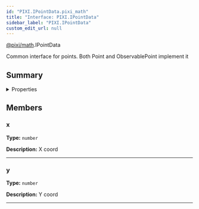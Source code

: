 ```yaml
---
id: "PIXI.IPointData.pixi_math"
title: "Interface: PIXI.IPointData"
sidebar_label: "PIXI.IPointData"
custom_edit_url: null
---
```



<div class="package-name">

[@pixi/math](../modules/pixi_math).IPointData

</div>


Common interface for points. Both Point and ObservablePoint implement it



        

## Summary

<details><summary>Properties</summary>
<p>

| Name | Type                | Description |
| ---- | ------------------- | ----------- |
| x    | <code>number</code> | X coord     |
| y    | <code>number</code> | Y coord     |

</p>
</details>
    




## Members
<article>

### x 
**Type:** <code>number</code>

**Description:** X coord

</article>


---------------------------------------

<article>

### y 
**Type:** <code>number</code>

**Description:** Y coord

</article>


---------------------------------------



  